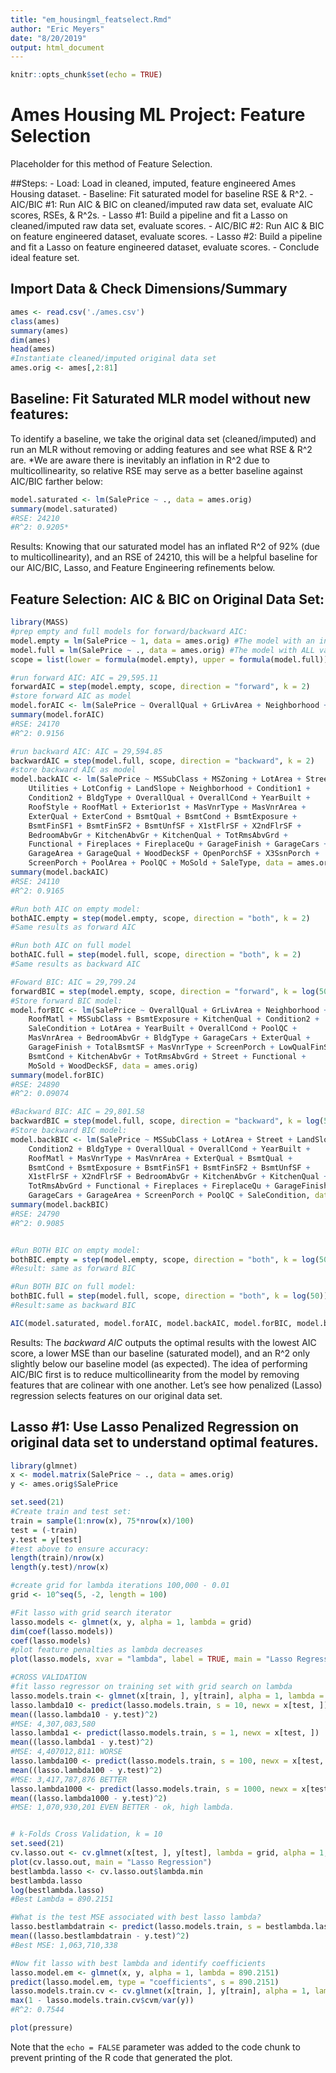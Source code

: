 ```yaml
---
title: "em_housingml_featselect.Rmd"
author: "Eric Meyers"
date: "8/20/2019"
output: html_document
---
```


```r
knitr::opts_chunk$set(echo = TRUE)
```

# Ames Housing ML Project: Feature Selection
Placeholder for this method of Feature Selection.

##Steps:
- Load: Load in cleaned, imputed, feature engineered Ames Housing dataset.
- Baseline: Fit saturated model for baseline RSE & R^2.
- AIC/BIC #1: Run AIC & BIC on cleaned/imputed raw data set, evaluate AIC scores, RSEs, & R^2s.
- Lasso #1: Build a pipeline and fit a Lasso on cleaned/imputed raw data set, evaluate scores.
- AIC/BIC #2: Run AIC & BIC on feature engineered dataset, evaluate scores.
- Lasso #2: Build a pipeline and fit a Lasso on feature engineered dataset, evaluate scores.
- Conclude ideal feature set.

## Import Data & Check Dimensions/Summary

```r
ames <- read.csv('./ames.csv')
class(ames)
summary(ames)
dim(ames)
head(ames)
#Instantiate cleaned/imputed original data set
ames.orig <- ames[,2:81]
```

## Baseline: Fit Saturated MLR model without new features:

To identify a baseline, we take the original data set (cleaned/imputed) and run an MLR without removing or adding features and see what RSE & R^2 are. *We are aware there is inevitably an inflation in R^2 due to multicollinearity, so relative RSE may serve as a better baseline against AIC/BIC farther below:
```r
model.saturated <- lm(SalePrice ~ ., data = ames.orig)
summary(model.saturated)
#RSE: 24210
#R^2: 0.9205*
```
Results: Knowing that our saturated model has an inflated R^2 of 92% (due to multicollinearity), and an RSE of 24210, this will be a helpful baseline for our AIC/BIC, Lasso, and Feature Engineering refinements below.

## Feature Selection: AIC & BIC on Original Data Set: 

```r
library(MASS)
#prep empty and full models for forward/backward AIC:
model.empty = lm(SalePrice ~ 1, data = ames.orig) #The model with an intercept ONLY.
model.full = lm(SalePrice ~ ., data = ames.orig) #The model with ALL variables.
scope = list(lower = formula(model.empty), upper = formula(model.full))

#run forward AIC: AIC = 29,595.11
forwardAIC = step(model.empty, scope, direction = "forward", k = 2)
#store forward AIC as model
model.forAIC <- lm(SalePrice ~ OverallQual + GrLivArea + Neighborhood + BsmtFinSF1 + RoofMatl + MSSubClass + BsmtExposure + KitchenQual + Condition2 + SaleCondition + LotArea + YearBuilt + OverallCond + PoolQC + MasVnrArea + BedroomAbvGr + BldgType + Exterior1st + GarageCars + GarageFinish + TotalBsmtSF + Functional + Condition1 + ExterQual + MasVnrType + BsmtCond + LandContour + MoSold + ScreenPorch + LowQualFinSF + LotConfig + LandSlope + TotRmsAbvGrd + KitchenAbvGr + Street + GarageArea + BsmtFinType2 + BsmtQual + Fireplaces + FireplaceQu + RoofStyle + WoodDeckSF + PoolArea + ExterCond + Utilities + GarageQual + X3SsnPorch, data = ames.orig)
summary(model.forAIC)
#RSE: 24170
#R^2: 0.9156

#run backward AIC: AIC = 29,594.85
backwardAIC = step(model.full, scope, direction = "backward", k = 2)
#store backward AIC as model
model.backAIC <- lm(SalePrice ~ MSSubClass + MSZoning + LotArea + Street + LandContour + 
    Utilities + LotConfig + LandSlope + Neighborhood + Condition1 + 
    Condition2 + BldgType + OverallQual + OverallCond + YearBuilt + 
    RoofStyle + RoofMatl + Exterior1st + MasVnrType + MasVnrArea + 
    ExterQual + ExterCond + BsmtQual + BsmtCond + BsmtExposure + 
    BsmtFinSF1 + BsmtFinSF2 + BsmtUnfSF + X1stFlrSF + X2ndFlrSF + 
    BedroomAbvGr + KitchenAbvGr + KitchenQual + TotRmsAbvGrd + 
    Functional + Fireplaces + FireplaceQu + GarageFinish + GarageCars + 
    GarageArea + GarageQual + WoodDeckSF + OpenPorchSF + X3SsnPorch + 
    ScreenPorch + PoolArea + PoolQC + MoSold + SaleType, data = ames.orig)
summary(model.backAIC)
#RSE: 24110
#R^2: 0.9165

#Run both AIC on empty model:
bothAIC.empty = step(model.empty, scope, direction = "both", k = 2)
#Same results as forward AIC

#Run both AIC on full model
bothAIC.full = step(model.full, scope, direction = "both", k = 2)
#Same results as backward AIC

#Foward BIC: AIC = 29,799.24
forwardBIC = step(model.empty, scope, direction = "forward", k = log(50))
#Store forward BIC model:
model.forBIC <- lm(SalePrice ~ OverallQual + GrLivArea + Neighborhood + BsmtFinSF1 + 
    RoofMatl + MSSubClass + BsmtExposure + KitchenQual + Condition2 + 
    SaleCondition + LotArea + YearBuilt + OverallCond + PoolQC + 
    MasVnrArea + BedroomAbvGr + BldgType + GarageCars + ExterQual + 
    GarageFinish + TotalBsmtSF + MasVnrType + ScreenPorch + LowQualFinSF + 
    BsmtCond + KitchenAbvGr + TotRmsAbvGrd + Street + Functional + 
    MoSold + WoodDeckSF, data = ames.orig)
summary(model.forBIC)
#RSE: 24890
#R^2: 0.09074

#Backward BIC: AIC = 29,801.58
backwardBIC = step(model.full, scope, direction = "backward", k = log(50))
#Store backward BIC model:
model.backBIC <- lm(SalePrice ~ MSSubClass + LotArea + Street + LandSlope + Neighborhood + 
    Condition2 + BldgType + OverallQual + OverallCond + YearBuilt + 
    RoofMatl + MasVnrType + MasVnrArea + ExterQual + BsmtQual + 
    BsmtCond + BsmtExposure + BsmtFinSF1 + BsmtFinSF2 + BsmtUnfSF + 
    X1stFlrSF + X2ndFlrSF + BedroomAbvGr + KitchenAbvGr + KitchenQual + 
    TotRmsAbvGrd + Functional + Fireplaces + FireplaceQu + GarageFinish + 
    GarageCars + GarageArea + ScreenPorch + PoolQC + SaleCondition, data = ames.orig)
summary(model.backBIC)
#RSE: 24790
#R^2: 0.9085


#Run BOTH BIC on empty model:
bothBIC.empty = step(model.empty, scope, direction = "both", k = log(50))
#Result: same as forward BIC

#Run BOTH BIC on full model:
bothBIC.full = step(model.full, scope, direction = "both", k = log(50))
#Result:same as backward BIC

AIC(model.saturated, model.forAIC, model.backAIC, model.forBIC, model.backBIC)
```

Results:
The *backward AIC* outputs the optimal results with the lowest AIC score, a lower MSE than our baseline (saturated model), and an R^2 only slightly below our baseline model (as expected). The idea of performing AIC/BIC first is to reduce multicollinearity from the model by removing features that are colinear with one another. Let's see how penalized (Lasso) regression selects features on our original data set.

## Lasso #1: Use Lasso Penalized Regression on original data set to understand optimal features.

```r
library(glmnet)
x <- model.matrix(SalePrice ~ ., data = ames.orig)
y <- ames.orig$SalePrice

set.seed(21)
#Create train and test set:
train = sample(1:nrow(x), 75*nrow(x)/100)
test = (-train)
y.test = y[test]
#test above to ensure accuracy:
length(train)/nrow(x)
length(y.test)/nrow(x)

#create grid for lambda iterations 100,000 - 0.01
grid <- 10^seq(5, -2, length = 100)

#Fit lasso with grid search iterator
lasso.models <- glmnet(x, y, alpha = 1, lambda = grid)
dim(coef(lasso.models))
coef(lasso.models)
#plot feature penalties as lambda decreases
plot(lasso.models, xvar = "lambda", label = TRUE, main = "Lasso Regression")

#CROSS VALIDATION
#fit lasso regressor on training set with grid search on lambda
lasso.models.train <- glmnet(x[train, ], y[train], alpha = 1, lambda = grid)
lasso.lambda10 <- predict(lasso.models.train, s = 10, newx = x[test, ])
mean((lasso.lambda10 - y.test)^2)
#MSE: 4,307,083,580
lasso.lambda1 <- predict(lasso.models.train, s = 1, newx = x[test, ])
mean((lasso.lambda1 - y.test)^2)
#MSE: 4,407012,811: WORSE
lasso.lambda100 <- predict(lasso.models.train, s = 100, newx = x[test, ])
mean((lasso.lambda100 - y.test)^2)
#MSE: 3,417,787,876 BETTER
lasso.lambda1000 <- predict(lasso.models.train, s = 1000, newx = x[test, ])
mean((lasso.lambda1000 - y.test)^2)
#MSE: 1,070,930,201 EVEN BETTER - ok, high lambda.


# k-Folds Cross Validation, k = 10
set.seed(21)
cv.lasso.out <- cv.glmnet(x[test, ], y[test], lambda = grid, alpha = 1, nfolds = 10)
plot(cv.lasso.out, main = "Lasso Regression")
bestlambda.lasso <- cv.lasso.out$lambda.min
bestlambda.lasso
log(bestlambda.lasso)
#Best Lambda = 890.2151

#What is the test MSE associated with best lasso lambda?
lasso.bestlambdatrain <- predict(lasso.models.train, s = bestlambda.lasso, newx = x[test, ])
mean((lasso.bestlambdatrain - y.test)^2)
#Best MSE: 1,063,710,338

#Now fit lasso with best lambda and identify coefficients
lasso.model.em <- glmnet(x, y, alpha = 1, lambda = 890.2151)
predict(lasso.model.em, type = "coefficients", s = 890.2151)
lasso.models.train.cv <- cv.glmnet(x[train, ], y[train], alpha = 1, lambda = grid)
max(1 - lasso.models.train.cv$cvm/var(y))
#R^2: 0.7544
```




```r
plot(pressure)
```

Note that the `echo = FALSE` parameter was added to the code chunk to prevent printing of the R code that generated the plot.
